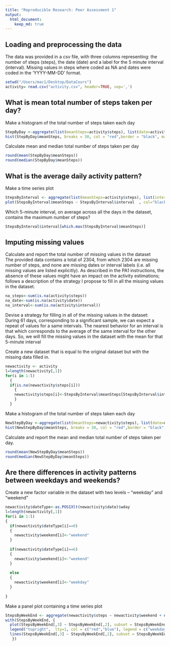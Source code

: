 ```yaml
---
title: "Reproducible Research: Peer Assessment 1"
output: 
  html_document:
    keep_md: true
---
```

## Loading and preprocessing the data  
The data was provided in a csv file, with three columns representing: the number of steps (steps), the date (date) and a label for the 5 minute interval (interval). Missing values in steps where coded as NA and dates were coded in the ‘YYYY-MM-DD’ format.

```r
setwd("/Users/mac1/Desktop/DataCours")
activity= read.csv("activity.csv", header=TRUE, sep=',')
```

## What is mean total number of steps taken per day?
Make a histogram of the total number of steps taken each day
```r
StepByDay <-aggregate(list(meanSteps=activity$steps), list(date=activity$date), sum, na.rm=TRUE)
hist(StepByDay$meanSteps, breaks = 30, col = "red",border = "black", main="Mean total number of steps taken per day", xlab ="Total steps per day", ylab ="Number of day with this total steps area", xlim=c(0,25000))
```

Calculate mean and median total number of steps taken per day
```r
round(mean(StepByDay$meanSteps))
round(median(StepByDay$meanSteps))
```

## What is the average daily activity pattern?

Make a time series plot
```r
StepsByInterval <- aggregate(list(meanSteps=activity$steps), list(interval=activity$interval), mean, na.rm=TRUE)
plot(StepsByInterval$meanSteps ~ StepsByInterval$interval  , col="black", main=" Average daily activity pattern", xlab='Interval during a day',  ylab="Mean of number of steps", type='l')
```

Which 5-minute interval, on average across all the days in the dataset, contains the maximum number of steps?
```r
StepsByInterval$interval[which.max(StepsByInterval$meanSteps)]
```


## Imputing missing values

Calculate and report the total number of missing values in the dataset  
The provided data contains a total of 2304, from which 2304 are missing number of steps, and none are missing dates or interval labels (i.e. all missing values are listed explicitly). As described in the PA1 instructions, the absence of these values might have an impact on the activity estimations; follows a description of the strategy I propose to fill in all the missing values in the dataset.

```r
na_steps<-sum(is.na(activity$steps))
na_date<-sum(is.na(activity$date))
na_interval<-sum(is.na(activity$interval))
```

Devise a strategy for filling in all of the missing values in the dataset:    
During 61 days, corresponding to a significant sample, we can expect a repeat of values for a same intervals. 
The nearest behavior for an interval is that which corresponds to the average of the same interval for the other days.
So, we will fill the missing values in the dataset with  the mean for that 5-minute interval

Create a new dataset that is equal to the original dataset but with the missing data filled in.

```r
newactivity <- activity
l=length(newactivity[,1])
for(i in 1:l)
  { 
  if(is.na(newactivity$steps[i]))
    {
    newactivity$steps[i]<-StepsByInterval$meanSteps[StepsByInterval$interval==newactivity$interval[i]]
    }
  }
```

Make a histogram of the total number of steps taken each day
```r
NewStepByDay <-aggregate(list(meanSteps=newactivity$steps), list(date=newactivity$date), sum, na.rm=TRUE)
hist(NewStepByDay$meanSteps, breaks = 30, col = "red",border = "black", main="Mean total number of steps taken per day", xlab ="Total steps per day", ylab ="Number of day with this total steps area", xlim=c(0,25000))
```

Calculate and report the mean and median total number of steps taken per day.

```r
round(mean(NewStepByDay$meanSteps))
round(median(NewStepByDay$meanSteps))
```

## Are there differences in activity patterns between weekdays and weekends?
Create a new factor variable in the dataset with two levels – “weekday” and “weekend” 

```r
newactivity$dateType<-as.POSIXlt(newactivity$date)$wday
l=length(newactivity[,1])
for(i in 1:l)
{ 
  if(newactivity$dateType[i]==0)
  {
    newactivity$weekend[i]<-"weekend"
  }
  
  if(newactivity$dateType[i]==6)
  {
    newactivity$weekend[i]<-"weekend"
  }
  
  else
  {
    newactivity$weekend[i]<-"weekday"
  }
  
}
```

Make a panel plot containing a time series plot

```r
StepsByWeekEnd <- aggregate(newactivity$steps ~ newactivity$weekend + newactivity$interval,newactivity, mean)
with(StepsByWeekEnd, {
  plot(StepsByWeekEnd[,3] ~ StepsByWeekEnd[,2], subset = StepsByWeekEnd[,1]== "weekend" , col="blue", main=" Average daily activity pattern", xlab='Interval during a day',  ylab="Mean of number of steps", type='l')
  legend("topright",  lty=1, col = c("red","blue"), legend = c("weekday activity", "weekend activity"), bty='n')
  lines(StepsByWeekEnd[,3] ~ StepsByWeekEnd[,2], subset = StepsByWeekEnd[,1]== "weekday" , col="red",  type='l')
   })
```
